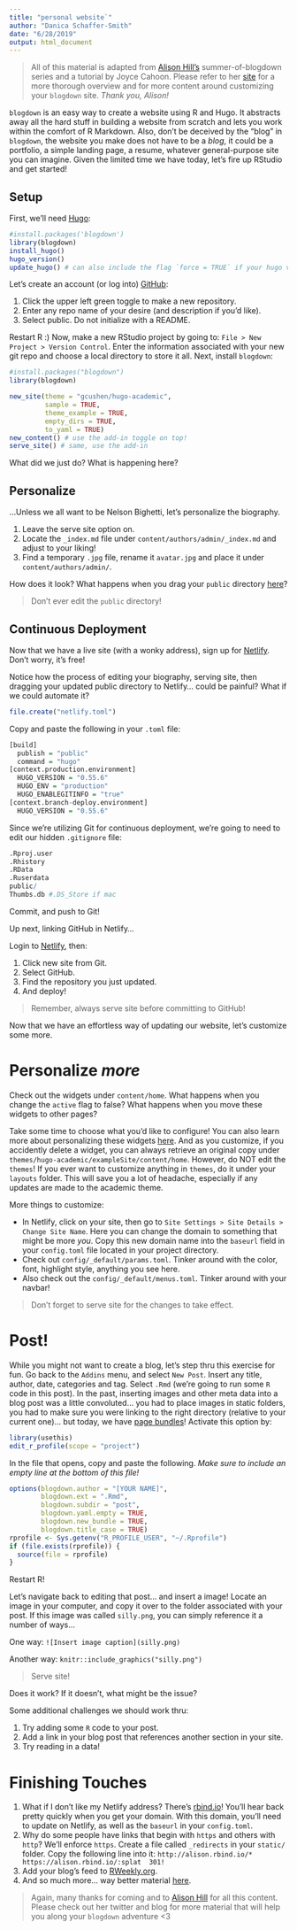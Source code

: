 ```yaml
---
title: "personal website`"
author: "Danica Schaffer-Smith"
date: "6/28/2019"
output: html_document
---
```


> All of this material is adapted from [Alison Hill's](https://summer-of-blogdown.netlify.com/) summer-of-blogdown series and a tutorial by Joyce Cahoon. Please refer to her [site](https://alison.rbind.io/) for a more thorough overview and for more content around customizing your `blogdown` site. *Thank you, Alison!*

`blogdown` is an easy way to create a website using R and Hugo. It abstracts away all the hard stuff in building a website from scratch and lets you work within the comfort of R Markdown. Also, don't be deceived by the "blog" in `blogdown`, the website you make does not have to be a *blog*, it could be a portfolio, a simple landing page, a resume, whatever general-purpose site you can imagine. Given the limited time we have today, let's fire up RStudio and get started! 

## Setup 

First, we'll need [Hugo](https://themes.gohugo.io/academic/):

```r
#install.packages('blogdown')
library(blogdown)
install_hugo()
hugo_version()
update_hugo() # can also include the flag `force = TRUE` if your hugo version is less than 0.55
```

Let's create an account (or log into) [GitHub](https://github.com/): 

1. Click the upper left green toggle to make a new repository.
2. Enter any repo name of your desire (and description if you'd like).
3. Select public. Do not initialize with a README.

Restart R :) Now, make a new RStudio project by going to: `File > New Project > Version Control`. Enter the information associated with your new git repo and choose a local directory to store it all. Next, install `blogdown`: 

```r
#install.packages("blogdown")
library(blogdown)

new_site(theme = "gcushen/hugo-academic",
         sample = TRUE, 
         theme_example = TRUE, 
         empty_dirs = TRUE,
         to_yaml = TRUE)
new_content() # use the add-in toggle on top! 
serve_site() # same, use the add-in
```

What did we just do? What is happening here? 

## Personalize

...Unless we all want to be Nelson Bighetti, let's personalize the biography.

1. Leave the serve site option on. 
2. Locate the `_index.md` file under `content/authors/admin/_index.md` and adjust to your liking!
3. Find a temporary `.jpg` file, rename it `avatar.jpg` and place it under `content/authors/admin/`.

How does it look? What happens when you drag your `public` directory [here](https://app.netlify.com/drop)? 

> Don't ever edit the `public` directory! 

## Continuous Deployment

Now that we have a live site (with a wonky address), sign up for [Netlify](https://www.netlify.com/). Don't worry, it's free!

Notice how the process of editing your biography, serving site, then dragging your updated public directory to Netlify... could be painful? What if we could automate it?

```r
file.create("netlify.toml")
```

Copy and paste the following in your `.toml` file: 

```r
[build]
  publish = "public"
  command = "hugo"
[context.production.environment]
  HUGO_VERSION = "0.55.6"
  HUGO_ENV = "production"
  HUGO_ENABLEGITINFO = "true"
[context.branch-deploy.environment]
  HUGO_VERSION = "0.55.6"
```

Since we're utilizing Git for continuous deployment, we're going to need to edit our hidden `.gitignore` file: 

```r
.Rproj.user
.Rhistory
.RData
.Ruserdata
public/
Thumbs.db #.DS_Store if mac
```

Commit, and push to Git! 

Up next, linking GitHub in Netlify... 

Login to [Netlify](https://www.netlify.com/), then: 

1. Click new site from Git.
2. Select GitHub.
3. Find the repository you just updated.
4. And deploy!

> Remember, always serve site before committing to GitHub!

Now that we have an effortless way of updating our website, let's customize some more. 

# Personalize *more*

Check out the widgets under `content/home`. What happens when you change the `active` flag to false? What happens when you move these widgets to other pages? 

Take some time to choose what you'd like to configure! You can also learn more about personalizing these widgets [here](https://sourcethemes.com/academic/docs/page-builder/#personalizing-widgets). And as you customize, if you accidently delete a widget, you can always retrieve an original copy under `themes/hugo-academic/exampleSite/content/home`. However, do NOT edit the `themes`! If you ever want to customize anything in `themes`, do it under your `layouts` folder. This will save you a lot of headache, especially if any updates are made to the academic theme. 

More things to customize:

- In Netlify, click on your site, then go to `Site Settings > Site Details > Change Site Name`. Here you can change the domain to something that might be more *you*. Copy this new domain name into the `baseurl` field in your `config.toml` file located in your project directory. 
- Check out `config/_default/params.toml`. Tinker around with the color, font, highlight style, anything you see here. 
- Also check out the `config/_default/menus.toml`. Tinker around with your navbar! 

> Don't forget to serve site for the changes to take effect. 

# Post!

While you might not want to create a blog, let's step thru this exercise for fun. Go back to the `Addins` menu, and select `New Post`. Insert any title, author, date, categories and tag. Select `.Rmd` (we're going to run some `R` code in this post). In the past, inserting images and other meta data into a blog post was a little convoluted... you had to place images in static folders, you had to make sure you were linking to the right directory (relative to your current one)... but today, we have [page bundles](https://alison.rbind.io/post/2019-02-21-hugo-page-bundles/)! Activate this option by:

```r
library(usethis)
edit_r_profile(scope = "project")
```

In the file that opens, copy and paste the following. *Make sure to include an empty line at the bottom of this file!* 

```r
options(blogdown.author = "[YOUR NAME]",
        blogdown.ext = ".Rmd",
        blogdown.subdir = "post",
        blogdown.yaml.empty = TRUE,
        blogdown.new_bundle = TRUE,
        blogdown.title_case = TRUE)
rprofile <- Sys.getenv("R_PROFILE_USER", "~/.Rprofile")
if (file.exists(rprofile)) {
  source(file = rprofile)
}
```

Restart R!

Let's navigate back to editing that post... and insert a image! Locate an image in your computer, and copy it over to the folder associated with your post. If this image was called `silly.png`, you can simply reference it a number of ways... 

One way: `![Insert image caption](silly.png)`

Another way: `knitr::include_graphics("silly.png")` 

> Serve site!

Does it work? If it doesn't, what might be the issue? 

Some additional challenges we should work thru: 

1. Try adding some `R` code to your post.
2. Add a link in your blog post that references another section in your site.
3. Try reading in a data! 

# Finishing Touches

1. What if I don't like my Netlify address? There's [rbind.io](https://github.com/rbind/support/issues)! You'll hear back pretty quickly when you get your domain. With this domain, you'll need to update on Netlify, as well as the `baseurl` in your `config.toml`. 
2. Why do some people have links that begin with `https` and others with `http`? We'll enforce `https`. Create a file called `_redirects` in your `static/` folder. Copy the following line into it: `http://alison.rbind.io/*    https://alison.rbind.io/:splat  301!`
3. Add your blog's feed to [RWeekly.org](https://rweekly.org/submit). 
4. And so much more... way better material [here](https://summer-of-blogdown.netlify.com/day-04/). 

> Again, many thanks for coming and to [Alison Hill](https://twitter.com/apreshill) for all this content. Please check out her twitter and blog for more material that will help you along your `blogdown` adventure <3



